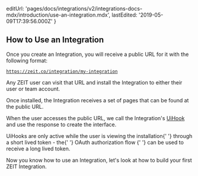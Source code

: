 
  editUrl:
    'pages/docs/integrations/v2/integrations-docs-mdx/introduction/use-an-integration.mdx',
  lastEdited: '2019-05-09T17:39:56.000Z'
}

## How to Use an Integration

Once you create an Integration, you will receive a public URL for it with the following format:

<Code>https://zeit.co/integration/my-integration</Code>

Any ZEIT user can visit that URL and install the Integration to either their user or team account.

Once installed, the Integration receives a set of pages that can be found at the public URL.

When the user accesses the public URL, we call the Integration's [UiHook](/docs/integrations#introduction/what-is-a-uihook) and use the response to create the interface.

<Note>
  UiHooks are <P.B>only active while the user is viewing the installation</P.B>{' '}
  through a short lived token - the{' '}
  <GenericLink href="/docs/integrations#building-oauth-apps/oauth2">
    OAuth authorization flow
  </GenericLink>{' '}
  can be used to receive a long lived token.
</Note>

Now you know how to use an Integration, let's look at how to build your first ZEIT Integration.
